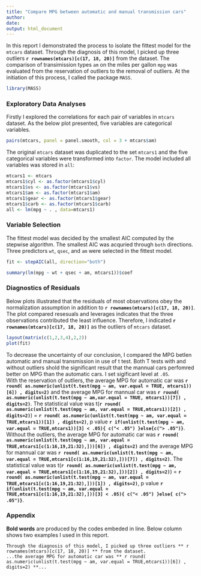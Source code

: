 ```yaml
---
title: "Compare MPG between automatic and manual transmission cars"
author:
date:
output: html_document
---
```

In this report I demonstrated the process to isolate the fittest model for the `mtcars` dataset. Through the diagnosis of this model, I picked up three outliers **`r rownames(mtcars)[c(17, 18, 20)]`** from the dataset. The comparison of transimission types `am` on the miles per gallon `mpg` was evaluated from the reservation of outliers to the removal of outliers. At the initiation of this process, I called the package `MASS`.  
```r
library(MASS)
```
### Exploratory Data Analyses
Firstly I explored the correlations for each pair of variables in `mtcars` dataset. As the below plot presented, five variables are categorical variables.  
```r
pairs(mtcars, panel = panel.smooth, col = 3 + mtcars$am)
```

The original `mtcars` dataset was duplicated to the set `mtcars1` and the five categorical variables were transformed into `factor`. The model included all variables was stored in `all`:

```r
mtcars1 <- mtcars
mtcars1$cyl <- as.factor(mtcars1$cyl)
mtcars1$vs <- as.factor(mtcars1$vs)
mtcars1$am <- as.factor(mtcars1$am)
mtcars1$gear <- as.factor(mtcars1$gear)
mtcars1$carb <- as.factor(mtcars1$carb)
all <- lm(mpg ~ . , data=mtcars1)
```
### Variable Selection
The fittest model was decided by the smallest AIC computed by the stepwise algorithm. The smallest AIC was acquried through `both` directions. Three predictors `wt`, `qsec`, and `am` were selected in the fittest model.  
```r
fit <- stepAIC(all, direction="both")
```
```r
summary(lm(mpg ~ wt + qsec + am, mtcars1))$coef
```
### Diagnostics of Residuals
Below plots illustrated that the residuals of most observations obey the normalization assumption in addition to **`r rownames(mtcars)[c(17, 18, 20)]`**. The plot compared resesuals and leverages indicates that the three observations contributed the least influence. Therefore, I indicated **`r rownames(mtcars)[c(17, 18, 20)]`** as the outliers of `mtcars` dataset.  
```r
layout(matrix(c(1,2,3,4),2,2))
plot(fit)
```
To decrease the uncertainty of our conclusion, I compared the MPG betIen automatic and manual transmission in use of t test. Both T tests with and without outliers shoId the significant result that the mannual cars perfomred better on MPG than the automatic cars. I set sigificant level at `.05`.   
With the reservation of outliers, the average MPG for automatic car was **`r round( as.numeric(unlist(t.test(mpg ~ am, var.equal = TRUE, mtcars1))[6]) , digits=2)`** and the average MPG for mannual car was **`r round( as.numeric(unlist(t.test(mpg ~ am,var.equal = TRUE, mtcars1))[7]) , digits=2)`**. The statistical value was t(**`r round( as.numeric(unlist(t.test(mpg ~ am, var.equal = TRUE,mtcars1))[2]) , digits=2)`**) = **`r round( as.numeric(unlist(t.test(mpg ~ am, var.equal = TRUE,mtcars1))[1]) , digits=2)`**, p value **`r if(unlist(t.test(mpg ~ am, var.equal = TRUE,mtcars1))[3] < .05){ c("< .05") }else{c("> .05")}`**.  
Without the outliers, the average MPG for automatic car was **`r round( as.numeric(unlist(t.test(mpg ~ am, var.equal = TRUE,mtcars1[c(1:16,19,21:32),]))[6]) , digits=2)`** and the average MPG for mannual car was **`r round( as.numeric(unlist(t.test(mpg ~ am, var.equal = TRUE,mtcars1[c(1:16,19,21:32),]))[7]) , digits=2)`**. The statistical value was t(**`r round( as.numeric(unlist(t.test(mpg ~ am, var.equal = TRUE,mtcars1[c(1:16,19,21:32),]))[2]) , digits=2)`**) = **`r round( as.numeric(unlist(t.test(mpg ~ am, var.equal = TRUE,mtcars1[c(1:16,19,21:32),]))[1]) , digits=2)`**, p value **`r if(unlist(t.test(mpg ~ am, var.equal = TRUE,mtcars1[c(1:16,19,21:32),]))[3] < .05){ c("< .05") }else{ c("> .05")}`**.  

### Appendix
**Bold words** are produced by the codes embeded in line. Below column shows two examples I used in this report.  
```
Through the diagnosis of this model, I picked up three outliers ** r rownames(mtcars)[c(17, 18, 20)] ** from the dataset.   
...the average MPG for automatic car was ** r round( as.numeric(unlist(t.test(mpg ~ am, var.equal = TRUE,mtcars1))[6]) , digits=2) **...
```